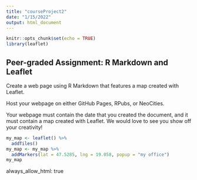 ```yaml
---
title: "courseProject2"
date: "1/15/2022"
output: html_document
---
```


```r
knitr::opts_chunk$set(echo = TRUE)
library(leaflet)
```

## Peer-graded Assignment: R Markdown and Leaflet

Create a web page using R Markdown that features a map created with Leaflet. 

Host your webpage on either GitHub Pages, RPubs, or NeoCities.

Your webpage must contain the date that you created the document, and it must contain a map created with Leaflet. We would love to see you show off your creativity! 


```r
my_map <- leaflet() %>%
  addTiles()
my_map <- my_map %>%
  addMarkers(lat = 47.5285, lng = 19.058, popup = "my office")
my_map
```

 always_allow_html: true

